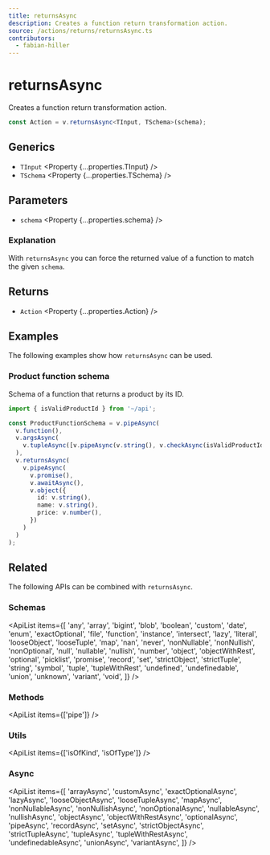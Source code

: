 ```yaml
---
title: returnsAsync
description: Creates a function return transformation action.
source: /actions/returns/returnsAsync.ts
contributors:
  - fabian-hiller
---
```



# returnsAsync

Creates a function return transformation action.

```ts
const Action = v.returnsAsync<TInput, TSchema>(schema);
```

## Generics

- `TInput` <Property {...properties.TInput} />
- `TSchema` <Property {...properties.TSchema} />

## Parameters

- `schema` <Property {...properties.schema} />

### Explanation

With `returnsAsync` you can force the returned value of a function to match the given `schema`.

## Returns

- `Action` <Property {...properties.Action} />

## Examples

The following examples show how `returnsAsync` can be used.

### Product function schema

Schema of a function that returns a product by its ID.

```ts
import { isValidProductId } from '~/api';

const ProductFunctionSchema = v.pipeAsync(
  v.function(),
  v.argsAsync(
    v.tupleAsync([v.pipeAsync(v.string(), v.checkAsync(isValidProductId))])
  ),
  v.returnsAsync(
    v.pipeAsync(
      v.promise(),
      v.awaitAsync(),
      v.object({
        id: v.string(),
        name: v.string(),
        price: v.number(),
      })
    )
  )
);
```

## Related

The following APIs can be combined with `returnsAsync`.

### Schemas

<ApiList
  items={[
    'any',
    'array',
    'bigint',
    'blob',
    'boolean',
    'custom',
    'date',
    'enum',
    'exactOptional',
    'file',
    'function',
    'instance',
    'intersect',
    'lazy',
    'literal',
    'looseObject',
    'looseTuple',
    'map',
    'nan',
    'never',
    'nonNullable',
    'nonNullish',
    'nonOptional',
    'null',
    'nullable',
    'nullish',
    'number',
    'object',
    'objectWithRest',
    'optional',
    'picklist',
    'promise',
    'record',
    'set',
    'strictObject',
    'strictTuple',
    'string',
    'symbol',
    'tuple',
    'tupleWithRest',
    'undefined',
    'undefinedable',
    'union',
    'unknown',
    'variant',
    'void',
  ]}
/>

### Methods

<ApiList items={['pipe']} />

### Utils

<ApiList items={['isOfKind', 'isOfType']} />

### Async

<ApiList
  items={[
    'arrayAsync',
    'customAsync',
    'exactOptionalAsync',
    'lazyAsync',
    'looseObjectAsync',
    'looseTupleAsync',
    'mapAsync',
    'nonNullableAsync',
    'nonNullishAsync',
    'nonOptionalAsync',
    'nullableAsync',
    'nullishAsync',
    'objectAsync',
    'objectWithRestAsync',
    'optionalAsync',
    'pipeAsync',
    'recordAsync',
    'setAsync',
    'strictObjectAsync',
    'strictTupleAsync',
    'tupleAsync',
    'tupleWithRestAsync',
    'undefinedableAsync',
    'unionAsync',
    'variantAsync',
  ]}
/>
